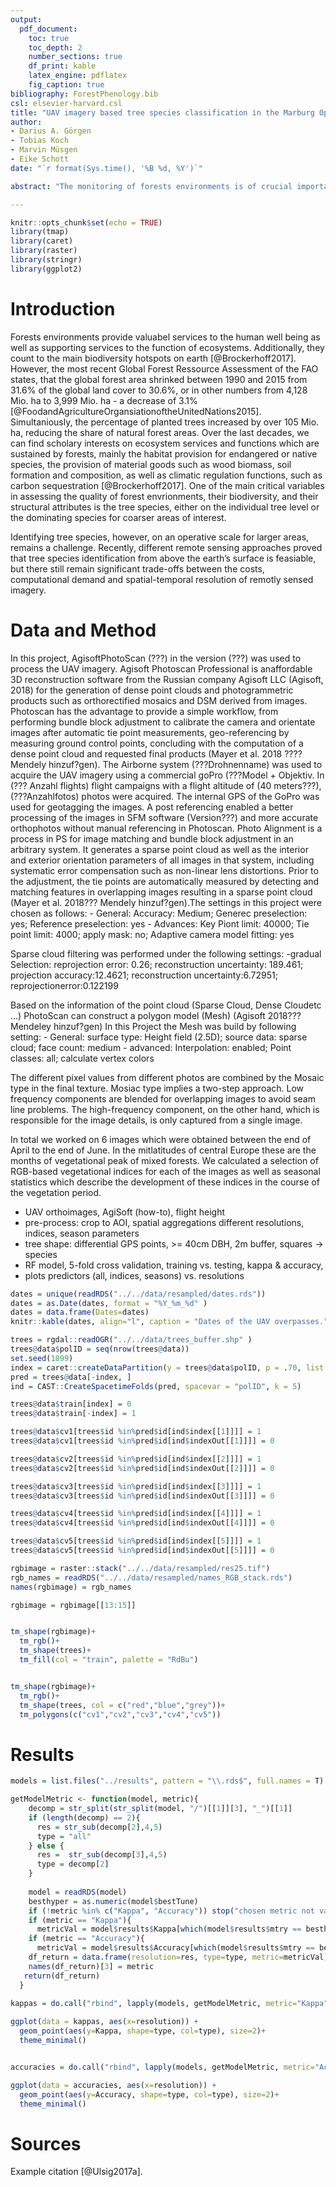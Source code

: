 ```yaml
---
output: 
  pdf_document:
    toc: true
    toc_depth: 2
    number_sections: true
    df_print: kable
    latex_engine: pdflatex
    fig_caption: true
bibliography: ForestPhenology.bib
csl: elsevier-harvard.csl
title: "UAV imagery based tree species classification in the Marburg OpenForest"
author: 
- Darius A. Görgen
- Tobias Koch
- Marvin Müsgen
- Eike Schott
date: "`r format(Sys.time(), '%B %d, %Y')`"

abstract: "The monitoring of forests environments is of crucial importance since they serve as natural habitats and constitute a main source of biological diversity. Yet, it is very costly and labor intensive to monitor forests by traditional means. Recently, there have been several attempts to use UAV-borne imagery in forest monitoring since these images can be obtained at low cost and can come with both, high spatial and temporal resolution which enable scientists and practitioners to comprehensively monitor forest environments. Tree species identification is primary interest, since the identification of species allows to draw conclusions about the structure and biodiversity in given areas of a forest. When using simple RGB images, species classification still remains a challenge. In this paper we present our results of an experiment exploring the influence of spatial resolution of RGB imagery, artificially derived vegetation indices as well as seasonal parameters on the accuracy of tree species classification within the Marburg OpenForest. We used a resolution of 5 cm, 10 cm, 15 cm, and 25 cm in a forwar-feature-selection based on the RandomForest classification algorithm. Additionally we tested the obtained accuracy when only mono-temporal or multi-temporal variables are included as well as both types of variables. Our results show that ..."

---
```


```r
knitr::opts_chunk$set(echo = TRUE)
library(tmap)
library(caret)
library(raster)
library(stringr)
library(ggplot2)
```

# Introduction

Forests environments provide valuabel services to the human well being as well as 
supporting services to the function of ecosystems. Additionally, they count to 
the main biodiversity hotspots on earth [@Brockerhoff2017]. However, the most recent
Global Forest Ressource Assessment of the FAO states, that the global forest area
shrinked between 1990 and 2015 from 31.6% of the global land cover to 30.6%, or in 
other numbers from 4,128 Mio. ha to 3,999 Mio. ha - a decrease of 3.1% [@FoodandAgricultureOrgansiationoftheUnitedNations2015].
Simultaniously, the percentage of planted trees increased by over 105 Mio. ha, 
reducing the share of natural forest areas. Over the last decades, we can find 
scholary interests on ecosystem services and functions which are sustained by forests,
mainly the habitat provision for endangered or native species, the provision of 
material goods such as wood biomass, soil formation and composition, as well as 
climatic regulation functions, such as carbon sequestration [@Brockerhoff2017].
One of the main critical variables in assessing the quality of forest envrionments,
their biodiversity, and their structural attributes is the tree species, either on
the individual tree level or the dominating species for coarser areas of interest. 

Identifying tree species, however, on an operative scale for larger areas, remains a challenge.
Recently, different remote sensing approaches proved that tree species identification
from above the earth's surface is feasiable, but there still remain significant 
trade-offs between the costs, computational demand and spatial-temporal resolution of
remotly sensed imagery.


# Data and Method

In this project, AgisoftPhotoScan (???) in the version (???) was used to process the UAV imagery. Agisoft Photoscan Professional is anaffordable 3D reconstruction software from the Russian company Agisoft LLC (Agisoft, 2018) for the generation of dense point clouds and photogrammetric products such as orthorectified mosaics and DSM derived from images. Photoscan has the advantage to provide a simple workflow, from performing bundle block adjustment to calibrate the camera and orientate images after automatic tie point measurements, geo-referencing by measuring ground control points, concluding with the computation of a dense point cloud and requested final products (Mayer et al. 2018 ???? Mendely hinzuf?gen). The Airborne system (???Drohnenname) was used to acquire the UAV imagery using a commercial goPro (???Model + Objektiv. In (??? Anzahl flights) flight campaigns with a flight altitude of (40 meters???), (???Anzahlfotos) photos were acquired. The internal GPS of the GoPro was used for geotagging the images. A post referencing enabled a better processing of the images in SFM software (Version???) and more accurate orthophotos without manual referencing in Photoscan.  Photo Alignment is a process in PS for image matching and bundle block adjustment in an arbitrary system. It generates a sparse point cloud as well as the interior and exterior orientation parameters of all images in that system, including systematic error compensation such as non-linear lens distortions. Prior to the adjustment, the tie points are automatically measured by detecting and matching features in overlapping images resulting in a sparse point cloud (Mayer et al. 2018??? Mendely hinzuf?gen).The settings in this project were chosen as follows:
- General: Accuracy: Medium; Generec preselection: yes; Reference preselection: yes
- Advances: Key Piont limit: 40000; Tie point limit: 4000; apply mask: no; Adaptive camera model fitting: yes

Sparse cloud filtering was performed under the following settings:
-gradual Selection: reprojection error: 0.26; reconstruction uncertainty: 189.461; projection accuracy:12.4621; reconstruction uncertainty:6.72951; reprojectionerror:0.122199

Based on the information of the point cloud (Sparse Cloud, Dense Cloudetc  ...) PhotoScan can construct a polygon model (Mesh) (Agisoft 2018??? Mendeley hinzuf?gen) In this Project the Mesh was build by following setting:
- General: surface type: Height field (2.5D); source data: sparse cloud; face count: medium
- advanced: Interpolation: enabled; Point classes: all; calculate vertex colors

The different pixel values from different photos are combined by the Mosaic type in the final texture. Mosiac type implies a two-step approach. Low frequency components are blended for overlapping images to avoid seam line problems. The high-frequency component, on the other hand, which is responsible for the image details, is only captured from a single image.


In total we worked on 6 images which were obtained between the end of April to 
the end of June. In the mitlatitudes of central Europe these are the months of vegetational
peak of mixed forests. We calculated a selection of RGB-based vegetational indices for each
of the images as well as seasonal statistics which describe the development of these indices
in the course of the vegetation period.

- UAV orthoimages, AgiSoft (how-to), flight height
- pre-process: crop to AOI, spatial aggregations different resolutions, indices, season parameters
- tree shape: differential GPS points, >= 40cm DBH, 2m buffer, squares -> species
- RF model, 5-fold cross validation, training vs. testing, kappa & accuracy,
- plots predictors (all, indices, seasons) vs. resolutions 


```r
dates = unique(readRDS("../../data/resampled/dates.rds"))
dates = as.Date(dates, format = "%Y_%m_%d" )
dates = data.frame(Dates=dates)
knitr::kable(dates, align="l", caption = "Dates of the UAV overpasses.",)

```
```r
trees = rgdal::readOGR("../../data/trees_buffer.shp" )
trees@data$polID = seq(nrow(trees@data))
set.seed(1899)
index = caret::createDataPartition(y = trees@data$polID, p = .70, list = FALSE)
pred = trees@data[-index, ]
ind = CAST::CreateSpacetimeFolds(pred, spacevar = "polID", k = 5)

trees@data$train[index] = 0
trees@data$train[-index] = 1

trees@data$cv1[trees$id %in%pred$id[ind$index[[1]]]] = 1
trees@data$cv1[trees$id %in%pred$id[ind$indexOut[[1]]]] = 0

trees@data$cv2[trees$id %in%pred$id[ind$index[[2]]]] = 1
trees@data$cv2[trees$id %in%pred$id[ind$indexOut[[2]]]] = 0

trees@data$cv3[trees$id %in%pred$id[ind$index[[3]]]] = 1
trees@data$cv3[trees$id %in%pred$id[ind$indexOut[[3]]]] = 0

trees@data$cv4[trees$id %in%pred$id[ind$index[[4]]]] = 1
trees@data$cv4[trees$id %in%pred$id[ind$indexOut[[4]]]] = 0

trees@data$cv5[trees$id %in%pred$id[ind$index[[5]]]] = 1
trees@data$cv5[trees$id %in%pred$id[ind$indexOut[[5]]]] = 0

rgbimage = raster::stack("../../data/resampled/res25.tif")
rgb_names = readRDS("../../data/resampled/names_RGB_stack.rds")
names(rgbimage) = rgb_names 

rgbimage = rgbimage[[13:15]]


tm_shape(rgbimage)+
  tm_rgb()+
  tm_shape(trees)+
  tm_fill(col = "train", palette = "RdBu")


tm_shape(rgbimage)+
  tm_rgb()+
  tm_shape(trees, col = c("red","blue","grey"))+
  tm_polygons(c("cv1","cv2","cv3","cv4","cv5"))

```

# Results


```r

models = list.files("../results", pattern = "\\.rds$", full.names = T)

getModelMetric <- function(model, metric){
    decomp = str_split(str_split(model, "/")[[1]][3], "_")[[1]]
    if (length(decomp) == 2){
      res = str_sub(decomp[2],4,5)
      type = "all"
    } else {
      res =  str_sub(decomp[3],4,5)
      type = decomp[2]
    }
    
    model = readRDS(model)
    besthyper = as.numeric(model$bestTune)
    if (!metric %in% c("Kappa", "Accuracy")) stop("chosen metric not valid.")
    if (metric == "Kappa"){
      metricVal = model$results$Kappa[which(model$results$mtry == besthyper)]}
    if (metric == "Accuracy"){
      metricVal = model$results$Accuracy[which(model$results$mtry == besthyper)]}
    df_return = data.frame(resolution=res, type=type, metric=metricVal)
    names(df_return)[3] = metric
   return(df_return)
  }
  
kappas = do.call("rbind", lapply(models, getModelMetric, metric="Kappa"))

ggplot(data = kappas, aes(x=resolution)) +
  geom_point(aes(y=Kappa, shape=type, col=type), size=2)+
  theme_minimal()


accuracies = do.call("rbind", lapply(models, getModelMetric, metric="Accuracy"))

ggplot(data = accuracies, aes(x=resolution)) +
  geom_point(aes(y=Accuracy, shape=type, col=type), size=2)+
  theme_minimal()

```


# Sources
Example citation [@Ulsig2017a].


